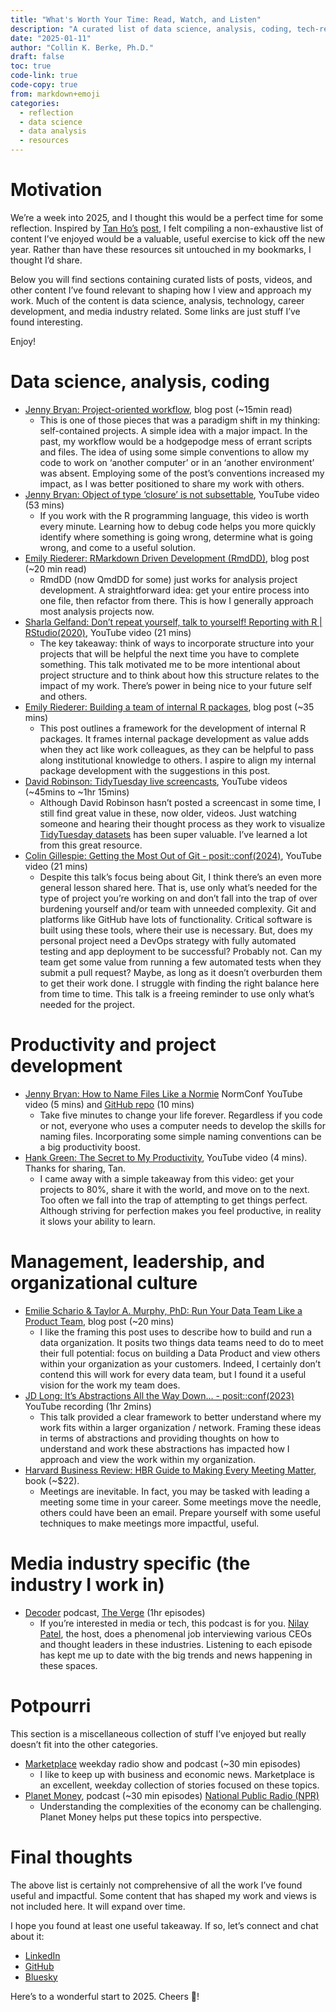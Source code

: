 ```yaml
---
title: "What's Worth Your Time: Read, Watch, and Listen"
description: "A curated list of data science, analysis, coding, tech-related, and miscellaneous work I've found to be useful and impactful"
date: "2025-01-11"
author: "Collin K. Berke, Ph.D."
draft: false
toc: true
code-link: true
code-copy: true
from: markdown+emoji
categories:
  - reflection
  - data science
  - data analysis
  - resources
---
```


# Motivation

We're a week into 2025, and I thought this would be a perfect time for some reflection.
Inspired by [Tan Ho's](https://tanho.ca/) [post](https://tanho.ca/recs/), I felt compiling a non-exhaustive list of content I've enjoyed would be a valuable, useful exercise to kick off the new year.
Rather than have these resources sit untouched in my bookmarks, I thought I'd share.

Below you will find sections containing curated lists of posts, videos, and other content I've found relevant to shaping how I view and approach my work.
Much of the content is data science, analysis, technology, career development, and media industry related.
Some links are just stuff I've found interesting.

Enjoy!

# Data science, analysis, coding

* [Jenny Bryan: Project-oriented workflow](https://www.tidyverse.org/blog/2017/12/workflow-vs-script/), blog post (~15min read)
  - This is one of those pieces that was a paradigm shift in my thinking: self-contained projects.
    A simple idea with a major impact.
    In the past, my workflow would be a hodgepodge mess of errant scripts and files.
    The idea of using some simple conventions to allow my code to work on 'another computer' or in an 'another environment' was absent.
    Employing some of the post's conventions increased my impact, as I was better positioned to share my work with others.
* [Jenny Bryan: Object of type 'closure' is not subsettable](https://www.youtube.com/watch?v=vgYS-F8opgE), YouTube video (53 mins)
  - If you work with the R programming language, this video is worth every minute.
  Learning how to debug code helps you more quickly identify where something is going wrong, determine what is going wrong, and come to a useful solution.

* [Emily Riederer: RMarkdown Driven Development (RmdDD)](https://www.emilyriederer.com/post/rmarkdown-driven-development/), blog post (~20 min read)
  - RmdDD (now QmdDD for some) just works for analysis project development.
  A straightforward idea: get your entire process into one file, then refactor from there.
  This is how I generally approach most analysis projects now.

* [Sharla Gelfand: Don't repeat yourself, talk to yourself! Reporting with R | RStudio(2020)](https://www.youtube.com/watch?v=JThd3YYQXGg), YouTube video (21 mins)
  - The key takeaway: think of ways to incorporate structure into your projects that will be helpful the next time you have to complete something.
  This talk motivated me to be more intentional about project structure and to think about how this structure relates to the impact of my work.
  There's power in being nice to your future self and others.

* [Emily Riederer: Building a team of internal R packages](https://www.emilyriederer.com/post/team-of-packages/), blog post (~35 mins)
  - This post outlines a framework for the development of internal R packages.
  It frames internal package development as value adds when they act like work colleagues, as they can be helpful to pass along institutional knowledge to others.
  I aspire to align my internal package development with the suggestions in this post.

* [David Robinson: TidyTuesday live screencasts](https://www.youtube.com/@safe4democracy/featured), YouTube videos (~45mins to ~1hr 15mins)
  - Although David Robinson hasn't posted a screencast in some time, I still find great value in these, now older, videos.
  Just watching someone and hearing their thought process as they work to visualize [TidyTuesday datasets](https://github.com/rfordatascience/tidytuesday) has been super valuable.
  I've learned a lot from this great resource.

* [Colin Gillespie: Getting the Most Out of Git - posit::conf(2024)](https://www.youtube.com/watch?v=RwLxCk6bDnY), YouTube video (21 mins)
  - Despite this talk's focus being about Git, I think there's an even more general lesson shared here.
  That is, use only what's needed for the type of project you're working on and don't fall into the trap of over burdening yourself and/or team with unneeded complexity.
  Git and platforms like GitHub have lots of functionality.
  Critical software is built using these tools, where their use is necessary.
  But, does my personal project need a DevOps strategy with fully automated testing and app deployment to be successful?
  Probably not.
  Can my team get some value from running a few automated tests when they submit a pull request?
  Maybe, as long as it doesn't overburden them to get their work done.
  I struggle with finding the right balance here from time to time.
  This talk is a freeing reminder to use only what's needed for the project.

# Productivity and project development

* [Jenny Bryan: How to Name Files Like a Normie](https://www.youtube.com/watch?v=ES1LTlnpLMk) NormConf YouTube video (5 mins) and [GitHub repo](https://github.com/jennybc/how-to-name-files) (10 mins)
  - Take five minutes to change your life forever.
  Regardless if you code or not, everyone who uses a computer needs to develop the skills for naming files.
  Incorporating some simple naming conventions can be a big productivity boost.

* [Hank Green: The Secret to My Productivity](https://www.youtube.com/watch?v=1LAhHDEtTD0), YouTube video (4 mins). Thanks for sharing, Tan.
  - I came away with a simple takeaway from this video: get your projects to 80%, share it with the world, and move on to the next.
  Too often we fall into the trap of attempting to get things perfect.
  Although striving for perfection makes you feel productive, in reality it slows your ability to learn.

# Management, leadership, and organizational culture

* [Emilie Schario & Taylor A. Murphy, PhD: Run Your Data Team Like a Product Team](https://locallyoptimistic.com/post/run-your-data-team-like-a-product-team/), blog post (~20 mins)
  - I like the framing this post uses to describe how to build and run a data organization.
  It posits two things data teams need to do to meet their full potential: focus on building a Data Product and view others within your organization as your customers.
  Indeed, I certainly don't contend this will work for every data team, but I found it a useful vision for the work my team does.

* [JD Long: It's Abstractions All the Way Down... - posit::conf(2023)](https://www.youtube.com/watch?v=Pa1PNfoOp-I) YouTube recording (1hr 2mins)
  - This talk provided a clear framework to better understand where my work fits within a larger organization / network.
  Framing these ideas in terms of abstractions and providing thoughts on how to understand and work these abstractions has impacted how I approach and view the work within my organization.

* [Harvard Business Review: HBR Guide to Making Every Meeting Matter](https://www.amazon.com/Guide-Making-Every-Meeting-Matter/dp/1633692175), book (~$22).
  - Meetings are inevitable.
  In fact, you may be tasked with leading a meeting some time in your career.
  Some meetings move the needle, others could have been an email.
  Prepare yourself with some useful techniques to make meetings more impactful, useful.

# Media industry specific (the industry I work in)

* [Decoder](https://www.theverge.com/decoder-podcast-with-nilay-patel) podcast, [The Verge](https://www.theverge.com/) (1hr episodes)
  - If you're interested in media or tech, this podcast is for you.
  [Nilay Patel](https://www.theverge.com/authors/nilay-patel), the host, does a phenomenal job interviewing various CEOs and thought leaders in these industries.
  Listening to each episode has kept me up to date with the big trends and news happening in these spaces.

# Potpourri

This section is a miscellaneous collection of stuff I've enjoyed but really doesn't fit into the other categories.

* [Marketplace](https://www.marketplace.org/) weekday radio show and podcast (~30 min episodes)
  - I like to keep up with business and economic news.
  Marketplace is an excellent, weekday collection of stories focused on these topics.

* [Planet Money](https://www.npr.org/podcasts/510289/planet-money/), podcast (~30 min episodes) [National Public Radio (NPR)](https://www.npr.org/)
  - Understanding the complexities of the economy can be challenging.
    Planet Money helps put these topics into perspective.

# Final thoughts

The above list is certainly not comprehensive of all the work I've found useful and impactful.
Some content that has shaped my work and views is not included here.
It will expand over time.

I hope you found at least one useful takeaway.
If so, let's connect and chat about it:

* [LinkedIn](https://www.linkedin.com/in/collinberke/)
* [GitHub](https://github.com/collinberke)
* [Bluesky](https://bsky.app/profile/collinberke.bsky.social)

Here's to a wonderful start to 2025. Cheers 🎉!
